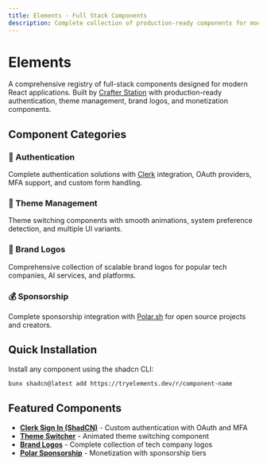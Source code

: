 ```yaml
---
title: Elements - Full Stack Components
description: Complete collection of production-ready components for modern React applications
---
```


# Elements

A comprehensive registry of full-stack components designed for modern React applications. Built by [Crafter Station](https://crafterstation.com) with production-ready authentication, theme management, brand logos, and monetization components.

## Component Categories

### 🔐 Authentication
Complete authentication solutions with [Clerk](https://clerk.com) integration, OAuth providers, MFA support, and custom form handling.

### 🎨 Theme Management
Theme switching components with smooth animations, system preference detection, and multiple UI variants.

### 🏢 Brand Logos
Comprehensive collection of scalable brand logos for popular tech companies, AI services, and platforms.

### 💰 Sponsorship
Complete sponsorship integration with [Polar.sh](https://polar.sh) for open source projects and creators.

## Quick Installation

Install any component using the shadcn CLI:

```bash
bunx shadcn@latest add https://tryelements.dev/r/component-name
```

## Featured Components

- **[Clerk Sign In (ShadCN)](/docs/components/clerk/sign-in-shadcn)** - Custom authentication with OAuth and MFA
- **[Theme Switcher](/docs/components/theme/switcher)** - Animated theme switching component  
- **[Brand Logos](/docs/components/logos)** - Complete collection of tech company logos
- **[Polar Sponsorship](/docs/components/polar/sponsorship)** - Monetization with sponsorship tiers
